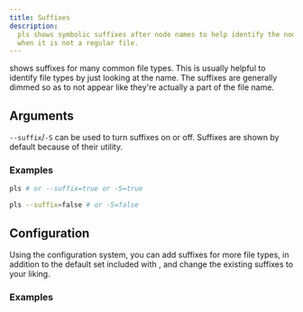 ```yaml
---
title: Suffixes
description:
  pls shows symbolic suffixes after node names to help identify the node type
  when it is not a regular file.
---
```



<Pls /> shows suffixes for many common file types. This is usually helpful to
identify file types by just looking at the name. The suffixes are generally
dimmed so as to not appear like they're actually a part of the file name.

## Arguments

`--suffix`/`-S` can be used to turn suffixes on or off. Suffixes are shown by
default because of their utility.

### Examples

```bash
pls # or --suffix=true or -S=true
```

<SuffixesOn />

```bash
pls --suffix=false # or -S=false
```

<SuffixesOff />

## Configuration

Using the configuration system, you can add suffixes for more file types, in
addition to the default set included with <Pls />, and change the existing
suffixes to your liking.

### Examples

<SuffixesConf />

<SuffixesConfd />
